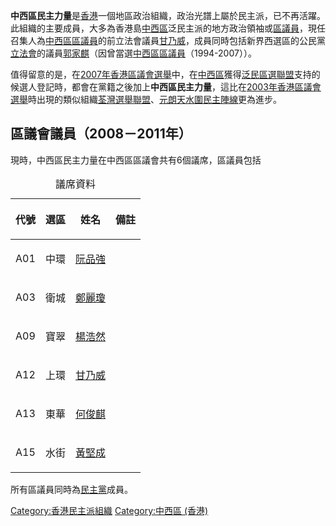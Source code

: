 {{noreference|time=2007-11-3}}
'''中西區民主力量'''是[[香港|香港]]一個地區政治組織，政治光譜上屬於民主派，已不再活躍。此組織的主要成員，大多為香港島[[中西區_(香港)|中西區]]泛民主派的地方政治領袖或[[區議員|區議員]]，現任召集人為[[中西區_(香港)|中西區]][[區議員|區議員]]的前立法會議員[[甘乃威|甘乃威]]，成員同時包括新界西選區的公民黨[[香港立法會|立法會]]的議員[[郭家麒|郭家麒]]（因曾當選[[中西區_(香港)|中西區]][[區議員|區議員]]（1994-2007））。

值得留意的是，在[[2007年香港區議會選舉|2007年香港區議會選舉]]中，在[[中西區_(香港)|中西區]]獲得[[泛民區選聯盟|泛民區選聯盟]]支持的候選人登記時，都會在黨籍之後加上'''中西區民主力量'''，這比在[[2003年香港區議會選舉|2003年香港區議會選舉]]時出現的類似組織[[荃灣選舉聯盟|荃灣選舉聯盟]]、[[元朗天水圍民主陣線|元朗天水圍民主陣線]]更為進步。

==區議會議員（2008－2011年）==
現時，中西區民主力量在中西區區議會共有6個議席，區議員包括
{| class="wikitable" border="3"
|+ 議席資料
! 代號 !! 選區 !! 姓名 !! 備註
|-
|A01||中環||[[阮品強|阮品強]]||
|-
|A03||衛城||[[鄭麗瓊|鄭麗瓊]]||
|-
|A09||寶翠||[[楊浩然_(民主黨)|楊浩然]]||
|-
|A12||上環||[[甘乃威|甘乃威]]||
|-
|A13||東華||[[何俊麒|何俊麒]]||
|-
|A15||水街||[[黃堅成|黃堅成]]||
|}

所有區議員同時為[[民主黨_(香港)|民主黨]]成員。
{{香港政黨}}

[[Category:香港民主派組織|Category:香港民主派組織]]
[[Category:中西區_(香港)|Category:中西區 (香港)]]